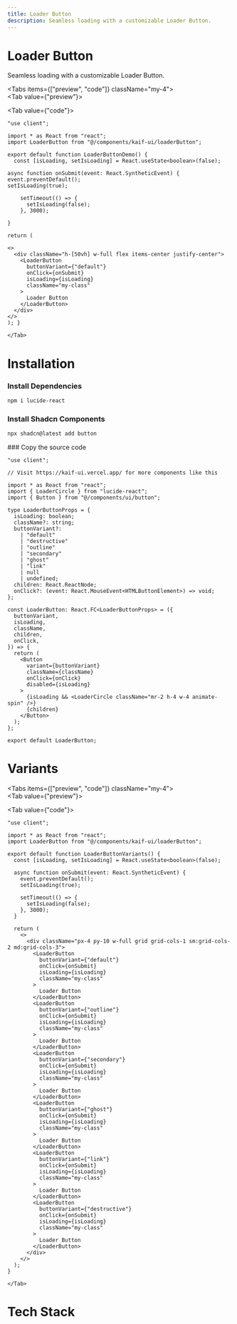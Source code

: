 ```yaml
---
title: Loader Button
description: Seamless loading with a customizable Loader Button.
---
```




<div className="space-y-2 mb-4">
  <h1 class="scroll-m-20 text-4xl font-bold tracking-tight text-black dark:text-white">
    Loader Button
  </h1>
  <p class="text-lg text-muted-foreground">
    Seamless loading with a customizable Loader Button.
  </p>
</div>

<Tabs items={["preview", "code"]} className="my-4">  
    <Tab value={"preview"}>    
    <div className="bg-background rounded-xl">
     <LoaderButtonDemo/>
     </div>
    </Tab>
    <Tab value={"code"}>
```tsx
"use client";

import * as React from "react";
import LoaderButton from "@/components/kaif-ui/loaderButton";

export default function LoaderButtonDemo() {
  const [isLoading, setIsLoading] = React.useState<boolean>(false);

async function onSubmit(event: React.SyntheticEvent) {
event.preventDefault();
setIsLoading(true);

    setTimeout(() => {
      setIsLoading(false);
    }, 3000);

}

return (

<>
  <div className="h-[50vh] w-full flex items-center justify-center">
    <LoaderButton
      buttonVariant={"default"}
      onClick={onSubmit}
      isLoading={isLoading}
      className="my-class"
    >
      Loader Button
    </LoaderButton>
  </div>
</>
); }

````
    </Tab>
 </Tabs>

<h1 class="scroll-m-20 text-2xl font-bold tracking-tight text-black dark:text-white my-4">
  Installation
</h1>

<Steps>
<Step>

### Install Dependencies

```bash
npm i lucide-react
````

</Step>
<Step>

### Install Shadcn Components

```bash
npx shadcn@latest add button
```

</Step>
<Step>
### Copy the source code

```tsx title="components/kaif-ui/loaderButton.tsx"
"use client";

// Visit https://kaif-ui.vercel.app/ for more components like this

import * as React from "react";
import { LoaderCircle } from "lucide-react";
import { Button } from "@/components/ui/button";

type LoaderButtonProps = {
  isLoading: boolean;
  className?: string;
  buttonVariant?:
    | "default"
    | "destructive"
    | "outline"
    | "secondary"
    | "ghost"
    | "link"
    | null
    | undefined;
  children: React.ReactNode;
  onClick?: (event: React.MouseEvent<HTMLButtonElement>) => void;
};

const LoaderButton: React.FC<LoaderButtonProps> = ({
  buttonVariant,
  isLoading,
  className,
  children,
  onClick,
}) => {
  return (
    <Button
      variant={buttonVariant}
      className={className}
      onClick={onClick}
      disabled={isLoading}
    >
      {isLoading && <LoaderCircle className="mr-2 h-4 w-4 animate-spin" />}
      {children}
    </Button>
  );
};

export default LoaderButton;
```

</Step>
</Steps>

<h1 class="scroll-m-20 text-2xl font-bold tracking-tight text-black dark:text-white my-4">
  Variants
</h1>

<Tabs items={["preview", "code"]} className="my-4">  
    <Tab value={"preview"}>    
    <div className="bg-background rounded-xl">
     <LoaderButtonVariants/>
     </div>
    </Tab>
    <Tab value={"code"}>
```tsx
"use client";

import * as React from "react";
import LoaderButton from "@/components/kaif-ui/loaderButton";

export default function LoaderButtonVariants() {
  const [isLoading, setIsLoading] = React.useState<boolean>(false);

  async function onSubmit(event: React.SyntheticEvent) {
    event.preventDefault();
    setIsLoading(true);

    setTimeout(() => {
      setIsLoading(false);
    }, 3000);
  }

  return (
    <>
      <div className="px-4 py-10 w-full grid grid-cols-1 sm:grid-cols-2 md:grid-cols-3">
        <LoaderButton
          buttonVariant={"default"}
          onClick={onSubmit}
          isLoading={isLoading}
          className="my-class"
        >
          Loader Button
        </LoaderButton>
        <LoaderButton
          buttonVariant={"outline"}
          onClick={onSubmit}
          isLoading={isLoading}
          className="my-class"
        >
          Loader Button
        </LoaderButton>
        <LoaderButton
          buttonVariant={"secondary"}
          onClick={onSubmit}
          isLoading={isLoading}
          className="my-class"
        >
          Loader Button
        </LoaderButton>
        <LoaderButton
          buttonVariant={"ghost"}
          onClick={onSubmit}
          isLoading={isLoading}
          className="my-class"
        >
          Loader Button
        </LoaderButton>
        <LoaderButton
          buttonVariant={"link"}
          onClick={onSubmit}
          isLoading={isLoading}
          className="my-class"
        >
          Loader Button
        </LoaderButton>
        <LoaderButton
          buttonVariant={"destructive"}
          onClick={onSubmit}
          isLoading={isLoading}
          className="my-class"
        >
          Loader Button
        </LoaderButton>
      </div>
    </>
  );
}
```
    </Tab>
 </Tabs>

<h1 class="scroll-m-20 text-xl font-bold tracking-tight text-black dark:text-white my-4">
  Tech Stack
</h1>

<Cards>
  <Card title="React" />
  <Card title="Next.js" />
  <Card title="Tailwind CSS" />
  <Card title="TypeScript" />
</Cards>